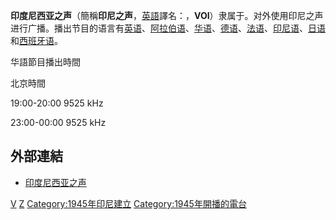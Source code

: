 {{广播电台
| 電臺名稱         = 印尼之声<br/> <small>{{lang|en|Voice of Indonesia}}</small>
| 電臺圖片檔案     = File:Logo_VOI.jpg
| 電臺圖片尺寸     = 
| 電臺圖片名稱     = 
| 所屬國家         = {{印尼}}
| 總部所在         = [[印度尼西亚|印度尼西亚]][[雅加达|雅加达]]
| 播放地區         = 全球
| 開播日期         = {{Start date and age|1945|8|23|df=y}}
| 停播日期         = 
| 電臺口號         =Voice of Dignity
| 隶属=[[印度尼西亚政府|印度尼西亚政府]]
| 擁有者           =印度尼西亚国有
| 持股者           = 
| 董事长           = 
| 前電臺名稱       = Voice of Free Indonesia
| 被取代名稱       = 
| 集團同類頻道     = 
| 重播服務頻道     = 
| 電臺官方網站     = https://voinews.id<br/>https://voi.id/
| 備註             = 
| 線上收听網站01=
| 線上收听網址01=
| 線上收听網站02=
| 線上收听網址02=
}}

'''印度尼西亚之声'''（簡稱'''印尼之声'''，[[英語|英語]]譯名：{{lang|en|'''V'''oive '''O'''f '''I'''ndonesia }}，'''VOI'''）隶属于{{tsl|en|Radio Republik Indonesia|印度尼西亚共和国广播电台}}。对外使用印尼之声进行广播。播出节目的语言有[[英语|英语]]、[[阿拉伯语|阿拉伯语]]、[[华语|华语]]、[[德语|德语]]、[[法语|法语]]、[[印尼语|印尼语]]、[[日语|日语]]和[[西班牙语|西班牙语]]。

华語節目播出時間

北京時間

19:00-20:00 9525 kHz

23:00-00:00 9525 kHz

==外部連結==
*[https://voinews.id 印度尼西亚之声] {{Wayback|url=https://voinews.id/ |date=20210109170022 }}

{{国际广播电台}}
[[Category:国际广播|V]]
[[Category:印尼媒体|Z]]
[[Category:1945年印尼建立|Category:1945年印尼建立]]
[[Category:1945年開播的電台|Category:1945年開播的電台]]
